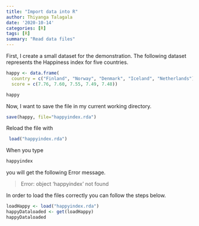 ```yaml
---
title: "Import data into R"
author: Thiyanga Talagala
date: '2020-10-14'
categories: [R]
tags: [R]
summary: "Read data files"
---
```


First, I create a small dataset for the demonstration. The following dataset represents the Happiness index for five countries.

```r
happy <- data.frame(
  country = c("Finland", "Norway", "Denmark", "Iceland", "Netherlands"),
  score = c(7.76, 7.60, 7.55, 7.49, 7.48))

happy
```

Now, I want to save the file in my current working directory.

```r
save(happy, file="happyindex.rda")

```

Reload the file with 

```r
 load("happyindex.rda")
```

When you type 

```r
happyindex
```

you will get the following Error message.

> Error: object 'happyindex' not found

In order to load the files correctly you can follow the steps below.

```r
loadHappy <- load("happyindex.rda")
happyDataloaded <- get(loadHappy)
happyDataloaded
```
